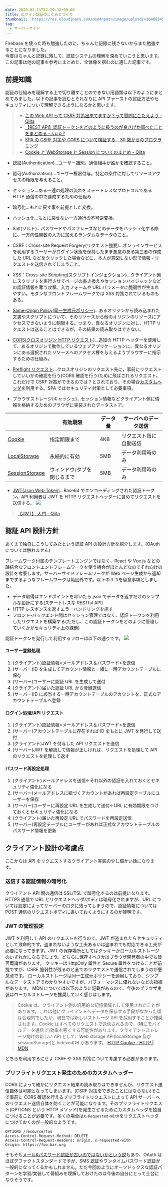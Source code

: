 ```yaml
---
date: 2020-02-11T22:29:38+09:00
title: ログイン認証のしくみとつくり
thumbnail: 'https://res.cloudinary.com/dso4npatn/image/upload/v1646834505/media/blog/thumbnail/%E3%83%AD%E3%82%AF%E3%82%99%E3%82%A4%E3%83%B3%E8%AA%8D%E8%A8%BC%E3%81%AE%E3%81%97%E3%81%8F%E3%81%BF%E3%81%A8%E3%81%A4%E3%81%8F%E3%82%8A_zpwolw.png'
tag:
  - サーバーサイド
---
```


Firebase を使った時も勉強したのに、ちゃんと記録に残さないからまた勉強することになりました。  
今度はちゃんと記録に残して、認証システムの理解を深めていこうと思います。  
この記事は他の記事を参考にまとめた、全体像を掴むのに適した記事です。

## 前提知識

認証の仕組みを理解する上で切り離すことのできない用語類は以下のようにまとめてみました。以下の記事を読むとそれなりに API ファーストの認証方法やセキュリティについて理解できるようになるかと思います。

> - [この Web API って CSRF 対策出来てますか？って質問にこたえよう - Qiita](https://qiita.com/maruloop/items/e14d02299bd136f4b1fc)
> - [【REST API】認証トークンをどのように扱うのが良さげか調べたことをまとめる - s u p ?](https://whatsupguys.net/programming-learning-142/)
> - [SPA の CSRF 対策や CORS について検証する - 30 歳からのプログラミング](https://numb86-tech.hatenablog.com/entry/2019/02/13/221458)
> - [Cookie と WebStorage と Session についてのまとめ - Qiita](https://qiita.com/pipiox/items/95554673ba3b078ac112)

- 認証(Authentication)...ユーザー識別。通信相手が誰かを確認すること。

- 認可(Authorization)...ユーザー権限付与。特定の条件に対してリソースアクセスの権限を与えること。

- セッション...ある一連の処理の流れをステートレスなプロトコルである HTTP 通信の中で達成するための仕組み

- 暗号化...もとに戻す事を前提とした変換。

- ハッシュ化...もとに戻せない一方通行の不可逆変換。

- Salt(ソルト)...パスワードやパスフレーズなどのデータをハッシュ化する際に、一方向性関数の入力に加えるランダムなデータのこと。

- CSRF：Cross-site Request Forgery(リクエスト強要)...オンラインサービスを利用するユーザーがログイン状態を保持したまま悪意のある第三者の作成した URL などをクリックした場合などに、本人が意図しない形で情報・リクエストを送信されてしまうこと。

- XSS：Cross-site Scripting(スクリプトインジェクション)...クライアント側にスクリプトを実行させてページの書き換えやセッションハイジャックなどの認証情報を奪う攻撃。入力フォームや URL パラメータに脆弱性が生まれやすい。モダンなフロントフレームワークでは XSS 対策されているものもある。

- [Same-Origin Policy(同一生成元ポリシー)](https://developer.mozilla.org/ja/docs/Web/Security/Same-origin_policy)...あるオリジンから読み込まれた文書やスクリプトについて、そのリソースから他のオリジンのリソースにアクセスできないように制限する。つまり、異なるオリジンに対し，HTTP リクエストは送ることはできるが，その結果の読み取りはできない。

- [CORS(クロスオリジン HTTP リクエスト)](https://developer.mozilla.org/ja/docs/Web/HTTP/CORS)...追加の HTTP ヘッダーを使用して、あるオリジンで動作しているウェブアプリケーションに、異なるオリジンにある選択されたリソースへのアクセス権を与えるようブラウザーに指示するための仕組み。

- [Preflight リクエスト](https://developer.mozilla.org/ja/docs/Glossary/Preflight_request)...クロスオリジンのリクエスト先に，事前にリクエストしていいかの確認を行う(CORS 確認を行う)ために飛ばされるリクエスト。これだけで CSRF 対策ができるのでは？とされており、その場合[カスタムヘッダ](https://developer.mozilla.org/ja/docs/Web/HTTP/Headers)を利用する。SPA ではセキュリティ対策として必要事項。

- ブラウザストレージ(キャッシュ)...セッション情報などクライアント側に情報を格納するためのブラウザに実装されたデータストア。

|                                                                                       | 有効期限                    | データ量 | サーバへのデータ送信　 |
| ------------------------------------------------------------------------------------- | --------------------------- | -------- | ---------------------- |
| [Cookie](https://developer.mozilla.org/ja/docs/Web/HTTP/Cookies)                      | 指定期限まで                | 4KB      | リクエスト毎に自動送信 |
| [LocalStorage](https://developer.mozilla.org/ja/docs/Web/API/Window/localStorage)     | 永続的に有効                | 5MB      | データ利用時のみ       |
| [SessionStorage](https://developer.mozilla.org/ja/docs/Web/API/Window/sessionStorage) | ウィンドウ/タブを閉じるまで | 5MB      | データ利用時のみ       |

- [JWT(Json Web Token)](https://jwt.io/)...Base64 でエンコーディングされた認証トークン。API 利用者は JWT を HTTP リクエストヘッダーに含めてリクエストを送信する。
  ![](https://res.cloudinary.com/dso4npatn/image/upload/v1647150483/media/blog/insert/jwt_generate_fsodlb.png)

> [【JWT】 入門 - Qiita](https://qiita.com/Naoto9282/items/8427918564400968bd2b)

## 認証 API 設計方針

あくまで独自にこうしてみたという認証 API の設計方針を紹介します。(OAuth については触れません)

フレームワーク付属のテンプレートエンジンではなく、React や Vue.js などの疎結合なフロントエンドフレームワークを使う機会がほとんどなのでそれ向けの設計を考察します。サーバーサイドフレームワークが Web ページ生成から返却までするようなフレームワークは範囲外です。以下の３つを留意事項としました。

- データ取得はエンドポイントを叩いたら json でデータを返すだけのシンプルな設計にする(ステートレスな RESTful API)
- HTTP レスポンスを返すエラーハンドリングを施す
- フロント-バックエンド間はセッション管理ではなく、認証トークンを利用したリクエストを構築する(ただし、この認証トークンをどのように管理していくかがセキュリティ上の課題)

認証トークンを発行して利用するフローは以下の通りです。
![](https://res.cloudinary.com/dso4npatn/image/upload/v1647150483/media/blog/insert/auth_flow_diagram_nxoq1k.png)

#### ユーザー登録処理

1. (クライアント)認証情報<メールアドレス＆パスワード>を送信
2. (サーバー)ID を生成してアカウント情報と一緒に一時アカウントテーブルに保存
3. (サーバー)ユーザーに認証 URL を生成して送付
4. (クライアント)届いた認証 URL から登録送信
5. (サーバー)ID に該当する一時アカウントテーブルのアカウントを、正式なアカウントテーブルへ登録

#### ログイン処理/API リクエスト

1. (クライアント)認証情報<メールアドレス＆パスワード>を送信
2. (サーバー)アカウントテーブルに存在すれば ID をもとに JWT を発行して送付
3. (クライアント)JWT を付与した API リクエストを送信
4. (サーバー)JWT を解読して情報が正しければ、リクエストを処理して API のリクエストを処理して返す

#### パスワード再設定処理

1. (クライアント)メールアドレスを送信<-それ以外の認証を入れておくとセキュリティ強化になる
2. (サーバー)メールアドレスに紐づくアカウントがあれば再設定テーブルにユーザーを保存
3. (サーバー)ユーザーに再設定 URL を生成して送付<-URL に有効期限をつけておくとセキュリティ強化になる
4. (クライアント)届いた再設定 URL でパスワードを再設定送信
5. (サーバー)再設定テーブルにユーザーがあれば正式なアカウントテーブルのパスワード情報を更新

## クライアント設計の考慮点

ここからは API をリクエストするクライアント実装の少し細かい話になります。

### 送信する認証情報の暗号化

クライアント API 間の通信は SSL/TSL で暗号化するのは前提になります。HTTPS 通信で URL とリクエストヘッダ/ボディは暗号化されますが、URL については設定によってサーバーのログに残ってしまうので、認証情報については POST 通信のリクエストボディに書いておくようにするのが賢明です。

### JWT の管理設定

JWT を利用して API のリクエストを行うので、JWT が盗まれたらセキュリティとして致命的です。盗まれないような工夫あるいは盗まれても対応できる工夫が必要になってきます。JWT の保存場所としてはクッキーかローカルストレージのいずれかになるでしょう。どちらに保存すべきかはブラウザ開発者の中でも賛否両論があります。
クッキーは HttpOnly 属性と Secure 属性をつけることが前提ですが、CSRF 脆弱性が残るのと全てのリクエストで送信されてしまうのが懸念点です。
ローカルストレージは同一生成元ポリシーを適用しており、シンプルなデータストアでわかりやすいですが、パフォーマンスに優れないなどの指摘があります。
MDN については以下のように記載があるので、今後のブラウザ実装はローカルストレージを推奨していく感じはします。

> Cookie は、クライアント側の汎用的な記憶領域として使用されたことがあります。これは他にクライアントへデータを保存する手段がなかった頃は合理的でしたが、現在では新しいストレージ API を採用することが推奨されます。Cookie はすべてのリクエストで送信されるので、(特にモバイルデータ通信で)効率を悪くする可能性があります。クライアントストレージ向けの新しい API として、Web storage API(localStorage 及び sessionStorage)と IndexedDB があります。
> [HTTP Cookie - HTTP \| MDN](https://developer.mozilla.org/ja/docs/Web/HTTP/Cookies)

どちらを利用するにせよ CSRF や XSS 対策について考慮する必要があります。

### プリフライトリクエスト発生のためのカスタムヘッダー

CORS によって確かにリクエスト結果の読み取りはできませんが、リクエスト送信自体は可能となってしまいます。(CSRF 対策をできたことにはならない)そこで事前に CORS 確認を行えるプリフライトリクエストによって API サーバーへのリクエスト送信自体を防ぐことが可能になります。そのプリフライトリクエスト(OPTIONS という HTTP メソッド)を発生させるためにカスタムヘッダを独自につけることが必要です。多くの場合は`X-Requested-With`をリクエストヘッダにつけておくのが一般的なようです。

```
OPTIONS /resource/foo
Access-Control-Request-Method: DELETE
Access-Control-Request-Headers: origin, x-requested-with
Origin: https://foo.bar.org
```

そもそも[メール&パスワード認証が古いのではないかという説](https://liginc.co.jp/398057)もあり、OAuth はほぼデファクトスタンダードですが、SMS 認証やワンタイムパスワード認証が一般的になってくるかもしれません。ただ今回のようにオーソドックスな認証パターンを学習/実装して骨組みを理解しておけたのは今後の自分にとって土台になりそうです。

